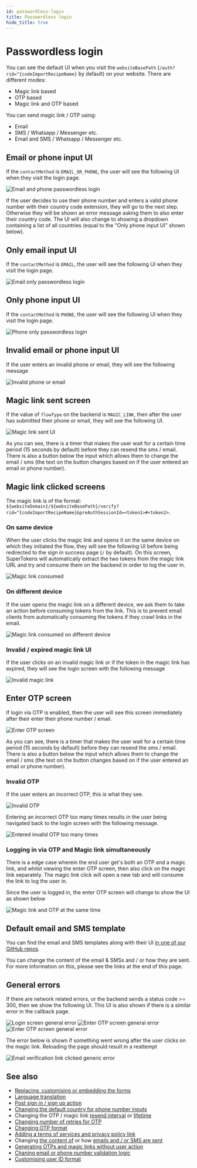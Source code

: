 ```yaml
---
id: passwordless-login
title: Passwordless login
hide_title: true
---
```


<!-- COPY DOCS -->
<!-- ./thirdpartypasswordless/pre-built-ui/further-reading/passwordless-login.mdx -->

# Passwordless login

You can see the default UI when you visit the `websiteBasePath` (`/auth?rid=^{codeImportRecipeName}` by default) on your website. There are different modes:
- Magic link based
- OTP based
- Magic link and OTP based

You can send magic link / OTP using:
- Email
- SMS / Whatsapp / Messenger etc.
- Email and SMS / Whatsapp / Messenger etc.

## Email or phone input UI

If the `contactMethod` is `EMAIL_OR_PHONE`, the user will see the following UI when they visit the login page.

<img src="/img/^{codeImportRecipeName}-email-phone.png" alt="Email and phone passwordless login" />

If the user decides to use their phone number and enters a valid phone number with their country code extension, they will go to the next step. Otherwise they will be shown an error message asking them to also enter their country code. The UI will also change to showing a dropdown containing a list of all countries (equal to the "Only phone input UI" shown below).

## Only email input UI
If the `contactMethod` is `EMAIL`, the user will see the following UI when they visit the login page.

<img src="/img/^{codeImportRecipeName}-email.png" alt="Email only passwordless login" />

## Only phone input UI
If the `contactMethod` is `PHONE`, the user will see the following UI when they visit the login page.

<img src="/img/^{codeImportRecipeName}-phone.png" alt="Phone only passwordless login" />

## Invalid email or phone input UI
If the user enters an invalid phone or email, they will see the following message

<img src="/img/^{codeImportRecipeName}-invalid-phone-email.png" alt="Invalid phone or email" />

## Magic link sent screen

If the value of `flowType` on the backend is `MAGIC_LINK`, then after the user has submitted their phone or email, they will see the following UI.

<img src="/img/magic-link-sent.png" alt="Magic link sent UI" />

As you can see, there is a timer that makes the user wait for a certain time period (15 seconds by default) before they can resend the sms / email. There is also a button below the input which allows them to change the email / sms (the text on the button changes based on if the user entered an email or phone number).

## Magic link clicked screens

The magic link is of the format: `${websiteDomain}/${websiteBasePath}/verify?rid=^{codeImportRecipeName}&preAuthSessionId=<token1>#<token2>`.

### On same device
When the user clicks the magic link and opens it on the same device on which they initiated the flow, they will see the following UI before being redirected to the sign in success page (`/` by default). On this screen, SuperTokens will automatically extract the two tokens from the magic link URL and try and consume them on the backend in order to log the user in.

<img src="/img/magic-link-clicked.png" alt="Magic link consumed" />

### On different device

If the user opens the magic link on a different device, we ask them to take an action before consuming tokens from the link. This is to prevent email clients from automatically consuming the tokens if they crawl links in the email.

<img src="/img/magic-link-clicked-different-device.png" alt="Magic link consumed on different device" />

### Invalid / expired magic link UI

If the user clicks on an invalid magic link or if the token in the magic link has expired, they will see the login screen with the following message

<img src="/img/^{codeImportRecipeName}-magic-link-expired.png" alt="Invalid magic link" />

## Enter OTP screen

If login via OTP is enabled, then the user will see this screen immediately after their enter their phone number / email.

<img src="/img/enter-otp-screen.png" alt="Enter OTP screen" />

As you can see, there is a timer that makes the user wait for a certain time period (15 seconds by default) before they can resend the sms / email. There is also a button below the input which allows them to change the email / sms (the text on the button changes based on if the user entered an email or phone number).

### Invalid OTP

If the user enters an incorrect OTP, this is what they see.

<img src="/img/enter-otp-invalid.png" alt="Invalid OTP" />

Entering an incorrect OTP too many times results in the user being navigated back to the login screen with the following message.

<img src="/img/^{codeImportRecipeName}-too-many-otp-tries.png" alt="Entered invalid OTP too many times" />

### Logging in via OTP and Magic link simultaneously 

There is a edge case wherein the end user get's both an OTP and a magic link, and whilst viewing the enter OTP screen, then also click on the magic link separately. The magic link click will open a new tab and will consume the link to log the user in. 

Since the user is logged in, the enter OTP screen will change to show the UI as shown below

<img src="/img/otp-magic-link-same-time.png" alt="Magic link and OTP at the same time" />

## Default email and SMS template

You can find the email and SMS templates along with their UI [in one of our GitHub repos](https://github.com/supertokens/email-sms-templates).

You can change the content of the email & SMSs and / or how they are sent. For more information on this, please see the links at the end of this page.

## General errors

If there are network related errors, or the backend sends a status code >= 300, then we show the following UI. This UI is also shown if there is a similar error in the callback page.

<img src="/img/^{codeImportRecipeName}-passwordless-general-error.png" alt="Login screen general error" />

<img src="/img/enter-otp-error.png" alt="Enter OTP screen general error" />

<img src="/img/magic-link-sent-error.png" alt="Enter OTP screen general error" />

The error below is shown if something went wrong after the user clicks on the magic link. Reloading the page should result in a reattempt

<img src="/img/email-verification-link-generic-error.png" alt="Email verification link clicked generic error" />

## See also

- [Replacing, customising or embedding the forms](TODO)
- [Language translation](TODO)
- [Post sign in / sign up action](TODO)
- [Changing the default country for phone number inputs](TODO)
- Changing the OTP / magic link [resend interval](TODO) or [lifetime](TODO)
- [Changing number of retries for OTP](TODO)
- [Changing OTP format](TODO)
- [Adding a terms of services and privacy policy link](TODO)
- Changing [the content of](TODO) or how [emails and / or SMS are sent](TODO)
- [Generating OTPs and magic links without user action](TODO)
- [Chaning email or phone number validation logic](TODO)
- [Customising user ID format](TODO)
